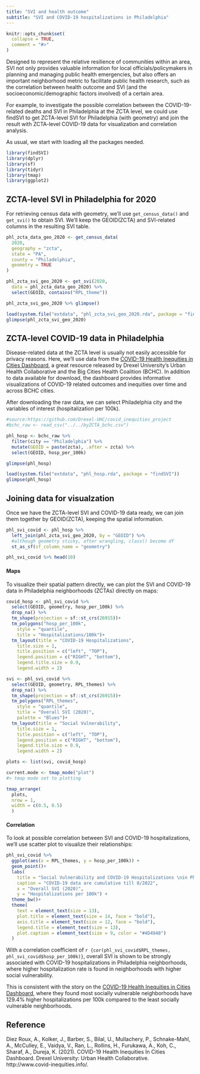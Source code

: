 ```yaml
---
title: "SVI and health outcome"
subtitle: "SVI and COVID-19 hospitalizations in Philadelphia"
---
```


```r
knitr::opts_chunk$set(
  collapse = TRUE,
  comment = "#>"
)
```

Designed to represent the relative resilience of communities within an area, SVI not only provides valuable information for local officials/policymakers in planning and managing public health emergencies, but also offers an important neighborhood metric to facilitate public health research, such as the correlation between health outcome and SVI (and the socioeconomic/demographic factors involved) of a certain area.

For example, to investigate the possible correlation between the COVID-19-related deaths and SVI in Philadelphia at the ZCTA level, we could use findSVI to get ZCTA-level SVI for Philadelphia (with geometry) and join the result with ZCTA-level COVID-19 data for visualization and correlation analysis. 

As usual, we start with loading all the packages needed.
```r
library(findSVI)
library(dplyr)
library(sf)
library(tidyr)
library(tmap)
library(ggplot2)
```

## ZCTA-level SVI in Philadelphia for 2020

For retrieving census data with geometry, we'll use `get_census_data()` and `get_svi()` to obtain SVI. We'll keep the GEOID(ZCTA) and SVI-related columns in the resulting SVI table.
```r
phl_zcta_data_geo_2020 <- get_census_data(
  2020,
  geography = "zcta",
  state = "PA",
  county = "Philadelphia",
  geometry = TRUE
)

phl_zcta_svi_geo_2020 <- get_svi(2020,
  data = phl_zcta_data_geo_2020) %>%
  select(GEOID, contains("RPL_theme"))

phl_zcta_svi_geo_2020 %>% glimpse()
```

```r
load(system.file("extdata", "phl_zcta_svi_geo_2020.rda", package = "findSVI"))
glimpse(phl_zcta_svi_geo_2020)
```

## ZCTA-level COVID-19 data in Philadelphia

Disease-related data at the ZCTA level is usually not easily accessible for privacy reasons. Here, we'll use data from the [COVID-19 Health Inequities in Cities Dashboard](https://drexel-uhc.shinyapps.io/bchc_covid19/_w_0444d5bc/_w_e6851016/_w_6d75b9f7/), a great resource released by Drexel University’s Urban Health Collaborative and the Big Cities Health Coalition (BCHC). In addition to data available for download, the dashboard provides informative visualizations of COVID-19 related outcomes and inequities over time and across BCHC cities.

After downloading the raw data, we can select Philadelphia city and the variables of interest (hospitalization per 100k).

```r
#source:https://github.com/Drexel-UHC/covid_inequities_project
#bchc_raw <- read_csv("../../byZCTA_bchc.csv")

phl_hosp <- bchc_raw %>%
  filter(city == "Philadelphia") %>%
  mutate(GEOID = paste(zcta), .after = zcta) %>%
  select(GEOID, hosp_per_100k)

glimpse(phl_hosp)
```

```r
load(system.file("extdata", "phl_hosp.rda", package = "findSVI"))
glimpse(phl_hosp)
```

## Joining data for visualzation
Once we have the ZCTA-level SVI and COVID-19 data ready, we can join them together by GEOID(ZCTA), keeping the spatial information.

```r
phl_svi_covid <- phl_hosp %>%
  left_join(phl_zcta_svi_geo_2020, by = "GEOID") %>%
  #although geometry sticky, after wrangling, class() become df
  st_as_sf(sf_column_name = "geometry")

phl_svi_covid %>% head(10)
```
#### Maps
To visualize their spatial pattern directly, we can plot the SVI and COVID-19 data in Philadelphia neighborhoods (ZCTAs) directly on maps:

```r

covid_hosp <- phl_svi_covid %>%
  select(GEOID, geometry, hosp_per_100k) %>%
  drop_na() %>% 
  tm_shape(projection = sf::st_crs(26915))+
  tm_polygons("hosp_per_100k",
    style = "quantile",
    title = "Hospitalizations/100k")+
  tm_layout(title = "COVID-19 Hospitalizations",
    title.size = 1,
    title.position = c("left", "TOP"),
    legend.position = c("RIGHT", "bottom"),
    legend.title.size = 0.9,
    legend.width = 2)

svi <- phl_svi_covid %>%
  select(GEOID, geometry, RPL_themes) %>%
  drop_na() %>%
  tm_shape(projection = sf::st_crs(26915))+
  tm_polygons("RPL_themes",
    style = "quantile",
    title = "Overall SVI (2020)",
    palette = "Blues")+
  tm_layout(title = "Social Vulnerability",
    title.size = 1,
    title.position = c("left", "TOP"),
    legend.position = c("RIGHT", "bottom"),
    legend.title.size = 0.9,
    legend.width = 2)

plots <- list(svi, covid_hosp)

current.mode <- tmap_mode("plot")
#> tmap mode set to plotting

tmap_arrange(
  plots, 
  nrow = 1,
  width = c(0.5, 0.5)
  ) 

```

#### Correlation
To look at possible correlation between SVI and COVID-19 hospitalizations, we'll use scatter plot to visualize their relationships:

```r
phl_svi_covid %>%
  ggplot(aes(x = RPL_themes, y = hosp_per_100k)) +
  geom_point()+
  labs(
    title = "Social Vulnerability and COVID-19 Hospitalizations \nin Philadelphia Neighborhoods",
    caption = "COVID-19 data are cumulative till 8/2022", 
    x = "Overall SVI (2020)",
    y = "Hospitalizations per 100k") +
  theme_bw()+
  theme(
    text = element_text(size = 13),
    plot.title = element_text(size = 14, face = "bold"),
    axis.title = element_text(size = 12, face = "bold"),
    legend.title = element_text(size = 13),
    plot.caption = element_text(size = 9, color = "#4D4948")
  )

```

With a correlation coefficient of `r {cor(phl_svi_covid$RPL_themes, phl_svi_covid$hosp_per_100k)}`, overall SVI is shown to be strongly associated with COVID-19 hospitalizations in Philadelphia neighborhoods, where higher hospitalization rate is found in neighborhoods with higher social vulnerability.

This is consistent with the story on the [COVID-19 Health Inequities in Cities Dashboard](https://drexel-uhc.shinyapps.io/bchc_covid19/_w_8408f640/), where they found most socially vulnerable neighborhoods have 129.4% higher hospitalizations per 100k compared to the least socially vulnerable neighborhoods. 

## Reference

Diez Roux, A., Kolker, J., Barber, S., Bilal, U., Mullachery, P., Schnake-Mahl, A., McCulley, E., Vaidya, V., Ran, L., Rollins, H., Furukawa, A., Koh, C., Sharaf, A., Dureja, K. (2021). COVID-19 Health Inequities In Cities Dashboard. Drexel University: Urban Health Collaborative. http://www.covid-inequities.info/.
